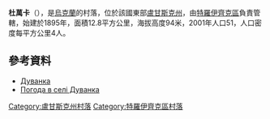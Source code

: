 {{coord|49|50|4|N|38|40|32|E|scale:100000|display=title}}

'''杜萬卡'''（{{lang-uk|Дуванка}}），是[[烏克蘭|烏克蘭]]的村落，位於該國東部[[盧甘斯克州|盧甘斯克州]]，由[[特羅伊齊克區|特羅伊齊克區]]負責管轄，始建於1895年，面積12.8平方公里，海拔高度94米，2001年人口51，人口密度每平方公里4人。

==參考資料==
*[http://w1.c1.rada.gov.ua/pls/z7502/A005?rdat1=23.08.2013&rf7571=18823 Дуванка]{{dead link|date=2018年3月 |bot=InternetArchiveBot |fix-attempted=yes }}
* [http://weather.in.ua/ua/lyganskaja/7461 Погода в селі Дуванка] {{Wayback|url=http://weather.in.ua/ua/lyganskaja/7461 |date=20160305211754 }}

{{DEFAULTSORT:Дуванка}}
[[Category:盧甘斯克州村落|Category:盧甘斯克州村落]]
[[Category:特羅伊齊克區村落|Category:特羅伊齊克區村落]]


{{Luhansk-geo-stub}}